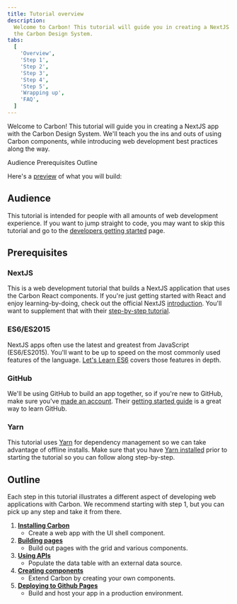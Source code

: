 ```yaml
---
title: Tutorial overview
description:
  Welcome to Carbon! This tutorial will guide you in creating a NextJS app with
  the Carbon Design System.
tabs:
  [
    'Overview',
    'Step 1',
    'Step 2',
    'Step 3',
    'Step 4',
    'Step 5',
    'Wrapping up',
    'FAQ',
  ]
---
```



<PageDescription>

Welcome to Carbon! This tutorial will guide you in creating a NextJS app with
the Carbon Design System. We'll teach you the ins and outs of using Carbon
components, while introducing web development best practices along the way.

</PageDescription>

<AnchorLinks>

<AnchorLink>Audience</AnchorLink>
<AnchorLink>Prerequisites</AnchorLink>
<AnchorLink>Outline</AnchorLink>

</AnchorLinks>

Here's a [preview](https://v11-next-step-5--carbon-tutorial.netlify.app) of what
you will build:

<Preview
  height="400"
  title="Carbon Tutorial"
  src="https://v11-next-step-5--carbon-tutorial.netlify.app"
  frameborder="no"
  allowtransparency="true"
  allowfullscreen="true"
/>

## Audience

This tutorial is intended for people with all amounts of web development
experience. If you want to jump straight to code, you may want to skip this
tutorial and go to the [developers getting started](/developing/get-started)
page.

## Prerequisites

### NextJS

This is a web development tutorial that builds a NextJS application that uses
the Carbon React components. If you're just getting started with React and enjoy
learning-by-doing, check out the official NextJS
[introduction](https://nextjs.org/learn/foundations/about-nextjs). You'll want
to supplement that with their
[step-by-step tutorial](https://nextjs.org/learn/basics/create-nextjs-app).

### ES6/ES2015

NextJS apps often use the latest and greatest from JavaScript (ES6/ES2015).
You'll want to be up to speed on the most commonly used features of the
language.
[Let's Learn ES6](https://www.youtube.com/playlist?list=PL57atfCFqj2h5fpdZD-doGEIs0NZxeJTX)
covers those features in depth.

### GitHub

We'll be using GitHub to build an app together, so if you're new to GitHub, make
sure you've [made an account](https://github.com/join). Their
[getting started guide](https://guides.github.com/activities/hello-world) is a
great way to learn GitHub.

### Yarn

This tutorial uses [Yarn](https://yarnpkg.com) for dependency management so we
can take advantage of offline installs. Make sure that you have
[Yarn installed](https://yarnpkg.com/en/docs/install) prior to starting the
tutorial so you can follow along step-by-step.

## Outline

Each step in this tutorial illustrates a different aspect of developing web
applications with Carbon. We recommend starting with step 1, but you can pick up
any step and take it from there.

1. [**Installing Carbon**](/developing/next-tutorial/step-1)
   - Create a web app with the UI shell component.
2. [**Building pages**](/developing/next-tutorial/step-2)
   - Build out pages with the grid and various components.
3. [**Using APIs**](/developing/next-tutorial/step-3)
   - Populate the data table with an external data source.
4. [**Creating components**](/developing/next-tutorial/step-4)
   - Extend Carbon by creating your own components.
5. [**Deploying to Github Pages**](/developing/next-tutorial/step-5)
   - Build and host your app in a production environment.
